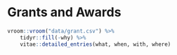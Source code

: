 
# Grants and Awards

```{r}
vroom::vroom("data/grant.csv") %>%
    tidyr::fill(-why) %>%
    vitae::detailed_entries(what, when, with, where)
```
